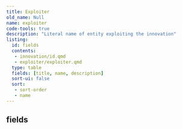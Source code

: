 ```yaml
---
title: Exploiter
old_name: Null
name: exploiter
code-tools: true
description: "Literal name of entity exploiting the innovation"
listing:
  id: fields
  contents:
   - innovation/id.qmd
   - exploiter/exploiter.qmd
  type: table
  fields: [title, name, description]
  sort-ui: false
  sort:
   - sort-order
   - name
---
```


## fields
:::{ #fields }
:::
